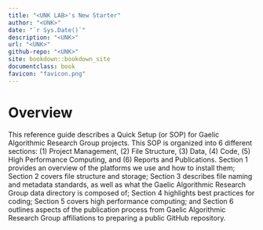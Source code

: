 ```yaml
---
title: "<UNK LAB>'s New Starter"
author: "<UNK>"
date: "`r Sys.Date()`"
description: "<UNK>"
url: "<UNK>"
github-repo: "<UNK>"
site: bookdown::bookdown_site
documentclass: book
favicon: "favicon.png"
---
```


# Overview {-}

This reference guide describes a Quick Setup (or SOP) for Gaelic Algorithmic Research Group projects. This SOP is organized into 6 different sections: (1) Project Management, (2) File Structure, (3) Data, (4) Code, (5) High Performance Computing, and (6) Reports and Publications. Section 1 provides an overview of the platforms we use and how to install them; Section 2 covers file structure and storage; Section 3 describes file naming and metadata standards, as well as what the Gaelic Algorithmic Research Group data directory is composed of; Section 4 highlights best practices for coding; Section 5 covers high performance computing; and Section 6 outlines aspects of the publication process from Gaelic Algorithmic Research Group affiliations to preparing a public GitHub repository.
